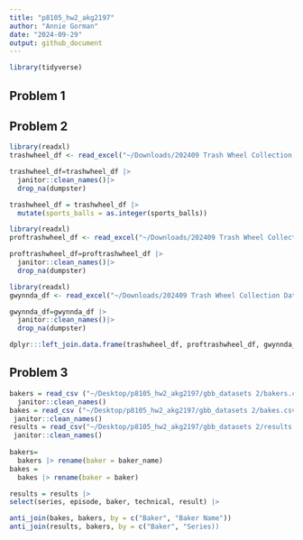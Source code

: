 ```yaml
---
title: "p8105_hw2_akg2197"
author: "Annie Gorman"
date: "2024-09-29"
output: github_document
---
```

```r
library(tidyverse)
```

## Problem 1

## Problem 2

```r
library(readxl)
trashwheel_df <- read_excel("~/Downloads/202409 Trash Wheel Collection Data.xlsx", sheet = 1, range = "A2:N653")

trashwheel_df=trashwheel_df |>
  janitor::clean_names()|>
  drop_na(dumpster)

trashwheel_df = trashwheel_df |>
  mutate(sports_balls = as.integer(sports_balls))

library(readxl)
proftrashwheel_df <- read_excel("~/Downloads/202409 Trash Wheel Collection Data.xlsx", sheet = 2, range = "A2:M121")

proftrashwheel_df=proftrashwheel_df |>
  janitor::clean_names()|>
  drop_na(dumpster)

library(readxl)
gwynnda_df <- read_excel("~/Downloads/202409 Trash Wheel Collection Data.xlsx", sheet = 4, range = "A2:L265")

gwynnda_df=gwynnda_df |>
  janitor::clean_names()|>
  drop_na(dumpster)

dplyr:::left_join.data.frame(trashwheel_df, proftrashwheel_df, gwynnda_df, by = "volume_cubic_yards")
```
## Problem 3 
```r
bakers = read_csv ("~/Desktop/p8105_hw2_akg2197/gbb_datasets 2/bakers.csv") |>
  janitor::clean_names()
bakes = read_csv ("~/Desktop/p8105_hw2_akg2197/gbb_datasets 2/bakes.csv") |>
 janitor::clean_names()
results = read_csv("~/Desktop/p8105_hw2_akg2197/gbb_datasets 2/results.csv", skip = 2) |>
 janitor::clean_names()
 
bakers=
  bakers |> rename(baker = baker_name)
bakes = 
  bakes |> rename(baker = baker)

results = results |>
select(series, episode, baker, technical, result) |>

anti_join(bakes, bakers, by = c("Baker", "Baker Name"))
anti_join(results, bakers, by = c("Baker", "Series))
```